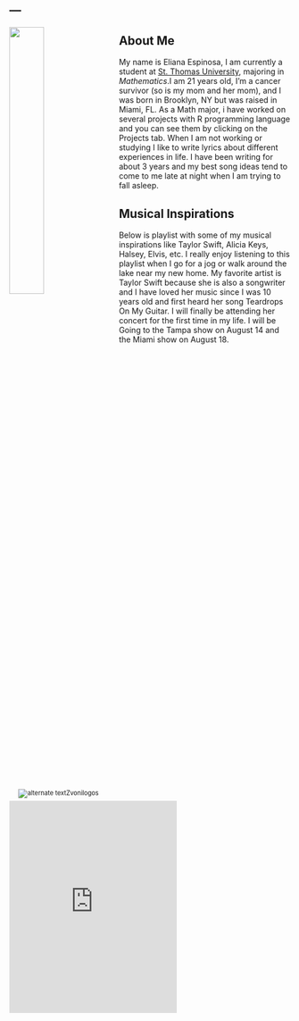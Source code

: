 ---
---

<link rel="stylesheet" href="styles.css" type="text/css">

<img src="eliana_pic.jpg" style="width:35%; margin-right: 20px" align="left">




## About Me

My name is Eliana Espinosa, I am currently a student at [St. Thomas University](https://www.stu.edu), majoring in *Mathematics*.I am 21 years old, I'm a cancer survivor (so is my mom and her mom), and I was born in Brooklyn, NY but was raised in Miami, FL. As a Math major, i have worked on several projects with R programming language and you can see them by clicking on the Projects tab. When I am not working or studying I like to write lyrics about different experiences in life. I have been writing for about 3 years  and my best song ideas tend to come to me late at night when I am trying to fall asleep. 


## Musical Inspirations

Below is playlist with some of my musical inspirations like Taylor Swift, Alicia Keys, Halsey, Elvis, etc. I really enjoy listening to this playlist when I go for a jog or walk around the lake near my new home. My favorite artist is Taylor Swift because she is also a songwriter and I have loved her music since I was 10 years old and first heard her song Teardrops On My Guitar. I will finally be attending her concert for the first time in my life. I will be Going to the Tampa show on August 14 and the Miami show on August 18.



<div style="width:35%; margin-right:20px; font-size:80%; text-align:center;"><img src="eliana_logo.jpg" alt="alternate text" width="width" height="height" style="padding-bottom:0.5em;" />Zvonilogos</div>


<iframe src="https://open.spotify.com/embed/user/224ou2jzwdbezmgjgqhi5443a/playlist/0RqgkR9Yc9sVuVm9mjTzJN" width="300" height="380" frameborder="0" allowtransparency="true" allow="encrypted-media"></iframe>

